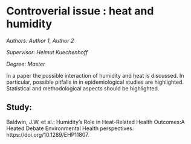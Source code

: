 # Controverial issue : heat and humidity    {#he3}

*Authors: Author 1, Author 2*

*Supervisor: Helmut Kuechenhoff*

*Degree: Master*   

In a paper the possible interaction of humidity and  heat is discussed. 
In particular, possible pitfalls in in epidemiological studies are highlighted.
Statistical and methodological aspects should be highlighted. 


## Study:  
Baldwin, J.W. et al.:  Humidity’s Role in Heat-Related Health Outcomes:A Heated Debate
 Environmental Health perspectives. 
 https://doi.org/10.1289/EHP11807. 

